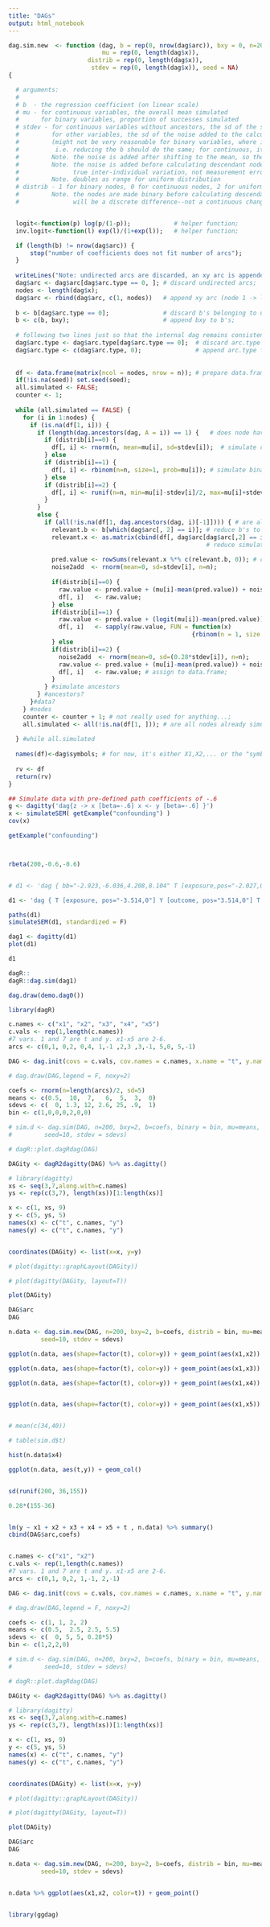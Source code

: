 ```yaml
---
title: "DAGs"
output: html_notebook
---
```



```r

dag.sim.new  <- function (dag, b = rep(0, nrow(dag$arc)), bxy = 0, n=200, 
                          mu = rep(0, length(dag$x)),
                      distrib = rep(0, length(dag$x)),
                       stdev = rep(0, length(dag$x)), seed = NA) 
{

  # arguments:
  #
  # b  - the regression coefficient (on linear scale)
  # mu - for continuous variables, the overall mean simulated
  #      for binary variables, proportion of successes simulated
  # stdev - for continuous variables without ancestors, the sd of the simulated distribution
  #         for other variables, the sd of the noise added to the calculated value
  #         (might not be very reasonable for binary variables, where it just biases towards 0,
  #          i.e. reducing the b should do the same; for continuous, it broadens the conf.int.)
  #         Note. the noise is added after shifting to the mean, so the mean will not be exact.
  #         Note. the noise is added before calculating descendant nodes, i.e. it is sort of
  #               true inter-individual variation, not measurement error.
  #         Note. doubles as range for uniform distribution
  # distrib - 1 for binary nodes, 0 for continuous nodes, 2 for uniform
  #         Note. the nodes are made binary before calculating descendant nodes, i.e. there
  #               will be a discrete difference--not a continuous change--in the descendants.


  logit<-function(p) log(p/(1-p));            # helper function;
  inv.logit<-function(l) exp(l)/(1+exp(l));   # helper function;

  if (length(b) != nrow(dag$arc)) {
      stop("number of coefficients does not fit number of arcs");
  }
      
  writeLines("Note: undirected arcs are discarded, an xy arc is appended.");
  dag$arc <- dag$arc[dag$arc.type == 0, ]; # discard undirected arcs;
  nodes <- length(dag$x);
  dag$arc <- rbind(dag$arc, c(1, nodes))   # append xy arc (node 1 -> last node);
    
  b <- b[dag$arc.type == 0];               # discard b's belonging to undirected arcs;
  b <- c(b, bxy);                          # append bxy to b's;
  
  # following two lines just so that the internal dag remains consistent in itself...
  dag$arc.type <- dag$arc.type[dag$arc.type == 0];  # discard arc.type of undirected arcs;
  dag$arc.type <- c(dag$arc.type, 0);               # append arc.type for xy arc;
    
   
  df <- data.frame(matrix(ncol = nodes, nrow = n)); # prepare data.frame to simulate;
  if(!is.na(seed)) set.seed(seed);
  all.simulated <- FALSE;
  counter <- 1;
  
  while (all.simulated == FALSE) {
    for (i in 1:nodes) {
      if (is.na(df[1, i])) {
        if (length(dag.ancestors(dag, A = i)) == 1) {   # does node have no ancestor?;
          if (distrib[i]==0) {
            df[, i] <- rnorm(n, mean=mu[i], sd=stdev[i]);  # simulate continuous node with no ancestors;
          } else
          if (distrib[i]==1) {
            df[, i] <- rbinom(n=n, size=1, prob=mu[i]); # simulate binary node with no ancestors;
          } else
          if (distrib[i]==2) {
            df[, i] <- runif(n=n, min=mu[i]-stdev[i]/2, max=mu[i]+stdev[i]/2); # simulate uniform node with no ancestors;
          }
        }
        else {
          if (all(!is.na(df[1, dag.ancestors(dag, i)[-1]]))) { # are all ancestors already simulated?;
            relevant.b <- b[which(dag$arc[, 2] == i)]; # reduce b's to those of arcs pointing to node i;
            relevant.x <- as.matrix(cbind(df[, dag$arc[dag$arc[,2] == i, 1]], rep(0, n)));
                                                       # reduce simulated nodes to ancestors of i;
            
            pred.value <- rowSums(relevant.x %*% c(relevant.b, 0)); # calculate new node "predicted value";
            noise2add  <- rnorm(mean=0, sd=stdev[i], n=n);             # noise to add;
            
            if(distrib[i]==0) {
              raw.value <- pred.value + (mu[i]-mean(pred.value)) + noise2add; # shift and add noise!!!;
              df[, i]   <- raw.value;                                         # assign to data.frame;
            } else
            if(distrib[i]==1) {
              raw.value <- pred.value + (logit(mu[i])-mean(pred.value)) + noise2add;             # shift and add noise!!!;
              df[, i]   <- sapply(raw.value, FUN = function(x)
                                                   {rbinom(n = 1, size = 1, prob = inv.logit(x))}); # assign binary to data.frame;
            } else
            if(distrib[i]==2) {
              noise2add  <- rnorm(mean=0, sd=(0.28*stdev[i]), n=n);
              raw.value <- pred.value + (mu[i]-mean(pred.value)) + noise2add;             # shift and add noise!!!;
              df[, i]   <- raw.value; # assign to data.frame;
            }
          } #simulate ancestors
        } #ancestors?
      }#data?
    } #nodes
    counter <- counter + 1; # not really used for anything...;
    all.simulated <- all(!is.na(df[1, ])); # are all nodes already simulated?;
  
  } #while all.simulated
  
  names(df)<-dag$symbols; # for now, it's either X1,X2,... or the "symbols";
    
  rv <- df
  return(rv)
}
```



```r
## Simulate data with pre-defined path coefficients of -.6
g <- dagitty('dag{z -> x [beta=-.6] x <- y [beta=-.6] }')
x <- simulateSEM( getExample("confounding") ) 
cov(x)

getExample("confounding")



rbeta(200,-0.6,-0.6)


# d1 <- 'dag { bb="-2.923,-6.036,4.208,8.104" T [exposure,pos="-2.027,0.247"] Y [outcome,pos="3.538,0.549"] x1 [pos="-1.019,-3.500"] x2 [pos="0.602,-3.500"] x3 [pos="2.153,-3.500"] x4 [pos="-0.410,3.500"] x5 [pos="1.776,3.500"] T -> Y T -> x1 T -> x2 T -> x4 Y -> x4 x1 -> Y x2 -> x3 x3 -> Y x5 -> T x5 -> Y }'

d1 <- 'dag { T [exposure, pos="-3.514,0"] Y [outcome, pos="3.514,0"] T -> Y T -> x1 T -> x2 T -> x4 Y -> x4 x1 -> Y x2 -> x3 x3 -> Y x5 -> T x5 -> Y }' %>% dagitty()

paths(d1)
simulateSEM(d1, standardized = F)

dag1 <- dagitty(d1)
plot(d1)

d1

dagR::
dagR::dag.sim(dag1)

dag.draw(demo.dag0())

library(dagR)
```


```r
c.names <- c("x1", "x2", "x3", "x4", "x5")
c.vals <- rep(1,length(c.names))
#7 vars. 1 and 7 are t and y. x1-x5 are 2-6.
arcs <- c(0,1, 0,2, 0,4, 1,-1 ,2,3 ,3,-1, 5,0, 5,-1) 

DAG <- dag.init(covs = c.vals, cov.names = c.names, x.name = "t", y.name = "y", arcs = arcs, symbols = c("t", c.names, "y"))

# dag.draw(DAG,legend = F, noxy=2)

coefs <- rnorm(n=length(arcs)/2, sd=5)
means <- c(0.5,  10,  7,   6,  5,  3,  0)
sdevs <- c(  0, 1.3, 12, 2.6, 25, .9,  1)
bin <- c(1,0,0,0,2,0,0)

# sim.d <- dag.sim(DAG, n=200, bxy=2, b=coefs, binary = bin, mu=means,
#         seed=10, stdev = sdevs)

# dagR::plot.dagRdag(DAG)

DAGity <- dagR2dagitty(DAG) %>% as.dagitty()

# library(dagitty)
xs <- seq(3,7,along.with=c.names)
ys <- rep(c(3,7), length(xs))[1:length(xs)]

x <- c(1, xs, 9)
y <- c(5, ys, 5)
names(x) <- c("t", c.names, "y")
names(y) <- c("t", c.names, "y")


coordinates(DAGity) <- list(x=x, y=y)

# plot(dagitty::graphLayout(DAGity))

# plot(dagitty(DAGity, layout=T))

plot(DAGity)

DAG$arc
DAG

n.data <- dag.sim.new(DAG, n=200, bxy=2, b=coefs, distrib = bin, mu=means,
         seed=10, stdev = sdevs)

```

```r

ggplot(n.data, aes(shape=factor(t), color=y)) + geom_point(aes(x1,x2)) + viridis::scale_color_viridis()

ggplot(n.data, aes(shape=factor(t), color=y)) + geom_point(aes(x1,x3)) + viridis::scale_color_viridis()

ggplot(n.data, aes(shape=factor(t), color=y)) + geom_point(aes(x1,x4)) + viridis::scale_color_viridis()


ggplot(n.data, aes(shape=factor(t), color=y)) + geom_point(aes(x1,x5)) + viridis::scale_color_viridis()


# mean(c(34,40))

# table(sim.d$t)

hist(n.data$x4)

ggplot(n.data, aes(t,y)) + geom_col()


sd(runif(200, 36,155))

0.28*(155-36)



```

```r
lm(y ~ x1 + x2 + x3 + x4 + x5 + t , n.data) %>% summary()
cbind(DAG$arc,coefs)



```


```r

c.names <- c("x1", "x2")
c.vals <- rep(1,length(c.names))
#7 vars. 1 and 7 are t and y. x1-x5 are 2-6.
arcs <- c(0,1, 0,2, 1,-1, 2,-1) 

DAG <- dag.init(covs = c.vals, cov.names = c.names, x.name = "t", y.name = "y", arcs = arcs, symbols = c("t", c.names, "y"))

# dag.draw(DAG,legend = F, noxy=2)

coefs <- c(1, 1, 2, 2)
means <- c(0.5,  2.5, 2.5, 5.5)
sdevs <- c(  0, 5, 5, 0.28*5)
bin <- c(1,2,2,0)

# sim.d <- dag.sim(DAG, n=200, bxy=2, b=coefs, binary = bin, mu=means,
#         seed=10, stdev = sdevs)

# dagR::plot.dagRdag(DAG)

DAGity <- dagR2dagitty(DAG) %>% as.dagitty()

# library(dagitty)
xs <- seq(3,7,along.with=c.names)
ys <- rep(c(3,7), length(xs))[1:length(xs)]

x <- c(1, xs, 9)
y <- c(5, ys, 5)
names(x) <- c("t", c.names, "y")
names(y) <- c("t", c.names, "y")


coordinates(DAGity) <- list(x=x, y=y)

# plot(dagitty::graphLayout(DAGity))

# plot(dagitty(DAGity, layout=T))

plot(DAGity)

DAG$arc
DAG

n.data <- dag.sim.new(DAG, n=200, bxy=2, b=coefs, distrib = bin, mu=means,
         seed=10, stdev = sdevs)


n.data %>% ggplot(aes(x1,x2, color=t)) + geom_point()


library(ggdag)



```

